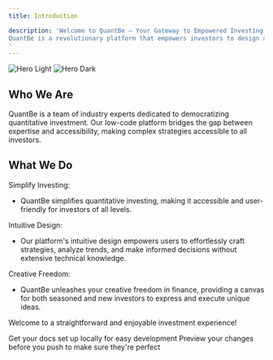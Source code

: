 ```yaml
---
title: Introduction

description: 'Welcome to QuantBe – Your Gateway to Empowered Investing! 
QuantBe is a revolutionary platform that empowers investors to design and implement their own investment strategies. Unlike traditional methods, our platform allows users to backtest their strategies using historical data, ensuring the viability of their approach in real market conditions.
'
---
```


<img
  className="block dark:hidden"
  src="/images/hero-light.svg"
  alt="Hero Light"
/>
<img
  className="hidden dark:block"
  src="/images/hero-dark.svg"
  alt="Hero Dark"
/>

## Who We Are
 
QuantBe is a team of industry experts dedicated to democratizing quantitative investment. Our low-code platform bridges the gap between expertise and accessibility, making complex strategies accessible to all investors.

## What We Do
Simplify Investing:
* QuantBe simplifies quantitative investing, making it accessible and user-friendly for investors of all levels.

Intuitive Design:
* Our platform's intuitive design empowers users to effortlessly craft strategies, analyze trends, and make informed decisions without extensive technical knowledge.

Creative Freedom:
* QuantBe unleashes your creative freedom in finance, providing a canvas for both seasoned and new investors to express and execute unique ideas. 

Welcome to a straightforward and enjoyable investment experience!

<CardGroup cols={2}>
  <Card
    title="Quick Start"
    icon="pen-to-square"
    href="https://docs.quantbe.com/documentation/quickstart"
  >
    Get your docs set up locally for easy development
  </Card>
  <Card
    title="Supported Technical Tools"
    icon="image"
    href="https://mintlify.com/docs/development"
  >
    Preview your changes before you push to make sure they're perfect
  </Card>
</CardGroup>
